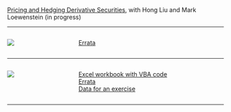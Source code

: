 
[Pricing and Hedging Derivative Securities](https://book.derivative-securities.org/), with Hong Liu and Mark Loewenstein (in progress)

<hr>

:::: {.columns}


::: {.column width="30%"} 


[![](appc.png)](https://www.amazon.com/Portfolio-Financial-Management-Association-Synthesis/dp/0190241144/ref=sr_1_2?crid=3PGAP7YSJC98J&keywords=kerry+back+books&qid=1670016533&sprefix=kerry+back+books%2Caps%2C91&sr=8-2)

:::
::: {.column width="70%"} 
[Errata](Errata_KBack_2ed.pdf)
:::
::::

<hr>

:::: {.columns}
::: {.column width=30%}
[![](cds.jpg)](https://www.amazon.com/Course-Derivative-Securities-Introduction-Computation-ebook/dp/B00DZ12AU4/ref=sr_1_3?crid=3PGAP7YSJC98J&keywords=kerry+back+books&qid=1670016533&sprefix=kerry+back+books%2Caps%2C91&sr=8-3)
:::

::: {.column width=70%}

[Excel workbook with VBA code](CourseinDerivativeSecurities.xls){target="_blank"}<br>
[Errata](Errata.pdf){target="_blank"}<br>
[Data for an exercise](CBOEQuotes.txt){target="_blank"}
:::
::::

<hr>